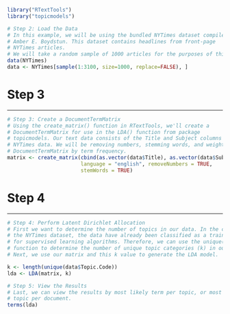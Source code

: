 ```r
library("RTextTools")
library("topicmodels")
```

```r
# Step 2: Load the Data
# In this example, we will be using the bundled NYTimes dataset compiled by 
# Amber E. Boydstun. This dataset contains headlines from front-page 
# NYTimes articles. 
# We will take a random sample of 1000 articles for the purposes of this tutorial.
data(NYTimes)
data <- NYTimes[sample(1:3100, size=1000, replace=FALSE), ]
```

# Step 3
***

```r
# Step 3: Create a DocumentTermMatrix
# Using the create_matrix() function in RTextTools, we'll create a 
# DocumentTermMatrix for use in the LDA() function from package 
# topicmodels. Our text data consists of the Title and Subject columns of the 
# NYTimes data. We will be removing numbers, stemming words, and weighting the 
# DocumentTermMatrix by term frequency.
matrix <- create_matrix(cbind(as.vector(data$Title), as.vector(data$Subject)), 
                        language = "english", removeNumbers = TRUE, 
                        stemWords = TRUE)
```

# Step 4
***

```r
# Step 4: Perform Latent Dirichlet Allocation
# First we want to determine the number of topics in our data. In the case of 
# the NYTimes dataset, the data have already been classified as a training set 
# for supervised learning algorithms. Therefore, we can use the unique() 
# function to determine the number of unique topic categories (k) in our data. 
# Next, we use our matrix and this k value to generate the LDA model.

k <- length(unique(data$Topic.Code))
lda <- LDA(matrix, k)

```

```r
# Step 5: View the Results
# Last, we can view the results by most likely term per topic, or most likely 
# topic per document.
terms(lda)

```
